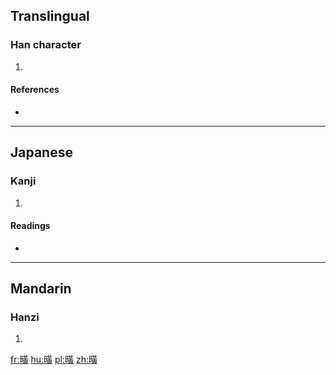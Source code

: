 ==Translingual==

===Han character===
{{Han char|rn=72|rad=日|as=12|sn=16|four=|canj=日廿中金 (ATLC)|ids=⿰[[日]][[黄]]}}

# {{defn|Han|sort=日12}}

====References====
* {{Han ref|kx=0500.060|dkj=14167|dj=0870.040|hdz=21535.060|uh=66C2|ud=26306}}

----

==Japanese==

===Kanji===
{{ja-kanji|grade=|rs=日12}}

# {{defn|lang=ja|sort=日12}}

====Readings====
* {{ja-readings|on=[[こう]] (kō), [[おう]] (ō)|kun=[[あきらか]] (akiraka)}}

----

==Mandarin==

===Hanzi===
{{cmn-hanzi|pin=[[huàng]] ([[huang4]])|wg=huang<sup>4</sup>}}

# {{defn|lang=cmn|sort=日12}}

[[fr:曂]]
[[hu:曂]]
[[pl:曂]]
[[zh:曂]]